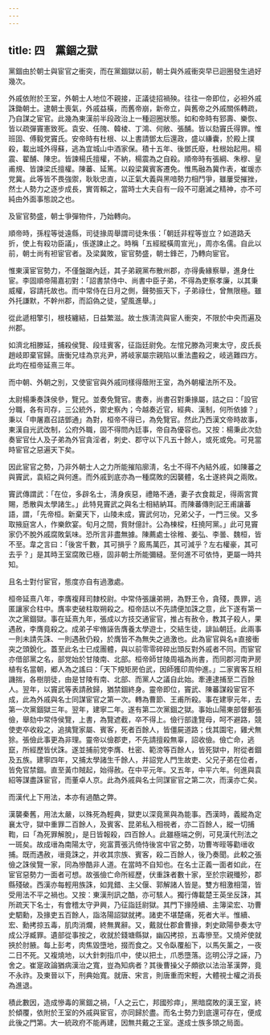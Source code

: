 ```yaml
---
---
---
```

title: 四　黨錮之獄
---




黨錮由於朝士與宦官之衝突，而在黨錮獄以前，朝士與外戚衝突早已迴圈發生過好幾次。

外戚依附於王室，外朝士人地位不親接，正議徒招禍殃。往往一帝即位，必袒外戚誅鋤朝士。逮朝士喪氣，外戚益橫，而舊帝崩，新帝立，與舊帝之外戚關係轉疏，乃自謀之宦官。此幾為東漢前半段政治上一種迴圈狀態。如和帝時有郅壽、樂恢、皆以疏彈竇憲致死。袁安、任隗、韓棱、丁鴻、何敞、張酺。皆以劾竇氏得罪。惟班固、傅毅党竇氏。安帝時有杜根、以上書請鄧太后還政，盛以縑囊，於殿上撲殺，載出城外得蘇，逃為宜城山中酒家保。積十五年、後鄧氏廢，杜根始起用。楊震、翟酺、陳忠。皆諫楊氏擅權，不納，楊震為之自殺。順帝時有張綱、朱穆、皇甫規、皆諫梁氏擅權。陳蕃、延篤。以殺梁冀賓客遷免。惟馬融為冀作表，崔瑗亦党冀。此等皆不畏強禦，耿耿忠直，以正氣大義與黑喑勢力相鬥爭，雖屢受摧挫，然士人勢力之逐步成長，實胥賴之，當時士大夫自有一段不可磨滅之精神，亦不可純由外面事態說之也。

及宦官勢盛，朝士爭彈物件，乃始轉向。

順帝時，孫程等徙遠縣，司徒掾周舉謂司徒朱倀：「朝廷非程等豈立？如道路夭折，使上有殺功臣議」，倀遂諫止之。時稱「五經縱橫周宣光」，周亦名儒。自此以前，朝士尚有袒宦官者。及梁冀敗，宦官勢盛，朝士鋒芒，乃轉向宦官。

惟東漢宦官勢力，不僅盤踞內廷，其子弟親黨布散州郡，亦得夤緣察舉，進身仕宦。李固順帝陽嘉初對：「詔書禁侍中、尚書中臣子弟，不得為吏察孝廉，以其秉威權，容請托故也。而中常侍在日月之側，聲勢振天下，子弟祿仕，曾無限極。雖外托謙默，不幹州郡，而諂偽之徒，望風進舉。」

從此遞相擎引，根枝纏結，日益繁滋。故士族淸流與宦人衝突，不限於中央而遍及州郡。

如濟北相滕延，捕殺侯覽、段珪賓客，征詣廷尉免。左悺兄滕為河東太守，皮氏長趙岐即棄官歸。唐衡兄珪為京兆尹，將岐家屬宗親陷以重法盡殺之，岐逃難四方。此均在桓帝延熹三年。

而中朝、外朝之別，又使宦官與外戚同樣得蔭附王室，為外朝權法所不及。

太尉楊秉奏誅侯參，覽兄。並奏免覽官。書奏，尚書召對秉掾屬，詰之曰：「設官分職，各有司存，三公統外，禦史察內；今越奏近官，經典、漢制，何所依據？」秉以「申屠嘉召詰鄧通」為對，桓帝不得已，為免覽官。然此乃西漢文帝時故事，東漢自光武改制，公府外職，固不得問內廷事，帝自為優容也。又按：楊秉此次劾奏宦官仕人及子弟為外官貪淫者，刺史、郡守以下凡五十餘人，或死或免。可見當時宦官之惡遍天下矣。

因此宦官之勢，乃非外朝士人之力所能摧陷廓淸，名士不得不內結外戚，如陳蕃之與竇武，袁紹之與何進。而外戚到底亦為一種腐敗的因襲體，名士遂終與之兩敗。

竇武傳謂武：「在位，多辟名士，淸身疾惡，禮賂不通，妻子衣食裁足，得兩宮賞賜，悉散與太學諸生。」此特見竇武之與名士相結納耳。而陳蕃傳則記王甫讓蕃語，謂，「先帝桓。新棄天下，山陵未成，竇武何功，兄弟父子，一門三侯。又多取掖庭宮人，作樂飲宴。旬月之間，貲財億計。公為棟樑，枉撓阿黨。」此可見竇家仍不脫外戚腐敗氣味。恐所言非盡無據。陳薦處士徐稚、姜弘、李曇、魏桓，皆不至。韋之言曰：「後宮千數，其可損乎？廄馬萬匹，其可減乎？左右權豪，其可去乎？」是其時王室腐敗已極，固非朝士所能彌縫。至何進不可依恃，更屬一時共知。

且名士對付宦官，態度亦自有過激處。

桓帝延熹八年，李膺複拜司隸校尉。中常侍張讓弟朔，為野王令，貪殘，畏罪，逃匿讓家合柱中。膺率吏破柱取朔殺之。桓帝詰以不先請便加誅之意，此下遂有第一次之黨錮獄。事在延熹九年，張成以方技交通宦官，推占有赦令，教其子殺人，果遇赦，李膺竟殺之。成弟子牢脩誣告膺養太學遊士，交結生徒，誹訕朝廷。此兩事一則未請先誅、一則遇赦仍殺，於膺皆不為無失之過激也。此為宦官與名±直接衝突之頭銳化。蓋至此名士已成團體，與以前零零碎碎出頭反對外戚者不同。而宦官亦借部黨之名，部党始於甘陵南、北部。桓帝師甘陵周福為尚書，而同郡河南尹房植有名當朝，郷人為之謠曰：「天下規矩房伯武，因師獲印周仲進。」二家賓客互相譏揣，各樹朋徒，由是甘陵有南、北部、而黨人之議自此始。牽連逮捕至二百餘人。翌年，以竇武等表請赦歸，猶禁錮終身。靈帝即位，竇武、陳蕃謀殺宦官不成，此為外戚與名士同謀宦官之第一次。轉為曹節、王甫所殺。事在建寧元年，去第一次黨錮獄三年。翌年，建寧二年。遂有第二次黨錮之獄。事始山陽東部督郵張儉，舉劾中常侍侯覽，上書，為覽遮截，卒不得上。儉行部逢覽母，呵不避路，競使吏卒收殺之，追擒覽家屬、賓客，死者百餘人，皆僵屍道路；伐其園宅，雞犬無狳。張儉此事更為非理。靈帝以儉郡吏，不先請擅殺無辜，詔收儉。儉亡命，逃竄，所經歷皆伏誅。遂並捕前党李膺、杜密、範滂等百餘人，皆死獄中，附從者錮及五族。建寧四年，又捕太學諸生千餘人，并詔党人門生故吏、父兄子弟在位者，皆免官禁錮。直至黃巾賊起，始得赦。在中平元年。又五年，中平六年。何進與袁紹等謀盡誅宦官，而董卓人京。此為外戚與名士同謀宦官之第二次，而漢亦亡矣。

而漢代上下用法，本亦有過酷之弊。

漢襲秦舊，用法太嚴，以殊死為輕典，獄吏以深竟黨與為能事。西漢時，義縱為定襄太守，獄中重罪二百餘人，及賓客、昆弟私入相視者，亦二百餘人，縱一切捕鞫，曰「為死罪解脫」，是日皆報殺，四百餘人。此雖極端之例，可見漢代刑法之一斑矣。故成瑨為南陽太守，宛富賈張汎倚恃後宮中官之勢，功曹岑晊等勸瑨收捕。既而遇赦，瑨竟誅之，并收其宗族、賓客，殺二百餘人，後乃奏聞。此較之張儉之誅侯覽一家，同為慘酷非人道。在當時不自知也。在名士正義一面者如此，在宦官惡勢力一面者可想。故張儉亡命所經歷，伏重誅者數十家，至於宗親殲殄，郡縣殘破。西漢亦每輕用族誅，如晁錯、主父偃、郭解諸人皆是。雙方相激相蕩，皆受用法不平之禍也。又按：東漢刑訊之酷，亦可駭人。獨行傳載楚王英坐反誅，其所疏天下名士，有會稽太守尹興，乃征詣廷尉獄。其門下掾陸續、主簿梁宏、功曹史駟勳，及掾吏五百餘人，詣洛陽詔獄就拷。諸吏不堪楚痛，死者大半。惟續、宏、勳拷掠五毒，肌肉消爛，終無異辭。又，戴就仕郡倉曹掾，刺史歐陽參奏太守成公浮臧罪。遺部從事按之，收就於錢塘縣獄，幽囚拷掠，五毒慘至。又燒斧使就挾於肘腋。每上彭考，肉焦毀墮地，掇而食之。又令臥覆船下，以馬矢薰之，一夜二日不死。又複燒地，以大針刺指爪中，使以把土，爪悉墮落。迄明公浮之誣，乃舍之。崔寔政論猶病漢治之寬，豈為知病者？其後曹操父子頗欲以法治革漢弊，竟不永祚。及東晉以下，刑典始寬。就唐、宋言，則唐重而宋輕，大體視士權之消長為進退。

積此數因，造成慘毒的黨錮之禍，「人之云亡，邦國殄瘁」，黑暗腐敗的漢王室，終於傾覆，依附於王室的外戚與宦官，亦同歸於盡。而名士勢力到底還可存在，便成此後之門第。大一統政府不能再建，因無共戴之王室。遂成士族多頭之局面。